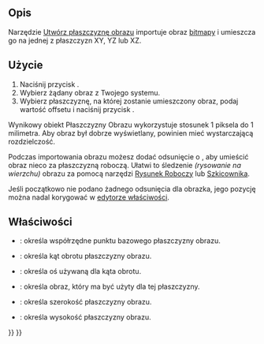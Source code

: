 <languages/>

{{Docnav/pl
|[[Image_Open/pl|Otwórz]]
|[[Image_Scaling/pl|Skaluj]]
|[[Image_Workbench/pl|Środowisko pracy Obraz]]
|IconL=Image_Open.svg
|IconR=Image_Scaling.svg
|IconC=Workbench_Image.svg
}}

{{GuiCommand/pl
|Name=Image CreateImagePlane
|Name/pl=Obraz: Utwórz płaszczyznę obrazu
|MenuLocation=
|Workbenches=[[Image_Workbench/pl|Obraz]]
|SeeAlso=[[Image_Open/pl|Otwórz]], [[Image_Scaling/pl|Skaluj]]
}}

==Opis==

Narzędzie [[Image_CreateImagePlane/pl|Utwórz płaszczyznę obrazu]] importuje obraz [[Bitmap/pl|bitmapy]] i umieszcza go na jednej z płaszczyzn XY, YZ lub XZ.

==Użycie==

# Naciśnij przycisk {{Button|[[Image:Image_CreateImagePlane.svg|24px]] [[Image_CreateImagePlane/pl|Utwórz płaszczyznę obrazu]]}}.
# Wybierz żądany obraz z Twojego systemu.
# Wybierz płaszczyznę, na której zostanie umieszczony obraz, podaj wartość offsetu i naciśnij przycisk {{Button|OK}}.

Wynikowy obiekt Płaszczyzny Obrazu wykorzystuje stosunek 1 piksela do 1 milimetra. Aby obraz był dobrze wyświetlany, powinien mieć wystarczającą rozdzielczość.

Podczas importowania obrazu możesz dodać odsunięcie o {{incode|-0.1mm}}, aby umieścić obraz nieco za płaszczyzną roboczą. Ułatwi to śledzenie ''(rysowanie na wierzchu)'' obrazu za pomocą narzędzi [[Draft_Workbench/pl|Rysunek Roboczy]] lub [[Sketcher_Workbench/pl|Szkicownika]].

Jeśli początkowo nie podano żadnego odsunięcia dla obrazka, jego pozycję można nadal korygować w [[Property_editor/pl|edytorze właściwości]].

==Właściwości==

{{Properties_Title|Podstawowe}}

* {{PropertyData|Pozycja}}: określa współrzędne punktu bazowego płaszczyzny obrazu.
* {{PropertyData|Kąt}}: określa kąt obrotu płaszczyzny obrazu.
* {{PropertyData|Oś}}: określa oś używaną dla kąta obrotu.

{{Properties Title|Płaszczyzna obrazu}}

* {{PropertyData|Obraz płaszczyzny}}: określa obraz, który ma być użyty dla tej płaszczyzny.
* {{PropertyData|RozmiarX}}: określa szerokość płaszczyzny obrazu.
* {{PropertyData|RozmiarY}}: określa wysokość płaszczyzny obrazu.


{{Docnav/pl
|[[Image_Open/pl|Otwórz]]
|[[Image_Scaling/pl|Skaluj]]
|[[Image_Workbench/pl|Środowisko pracy Obraz]]
|IconL=Image_Open.svg
|IconR=Image_Scaling.svg
|IconC=Workbench_Image.svg
}}

{{Image Tools navi{{#translation:}}}}
{{Userdocnavi{{#translation:}}}}